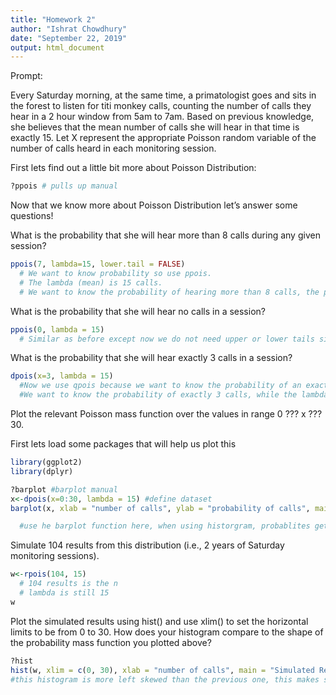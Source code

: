 ```yaml
---
title: "Homework 2"
author: "Ishrat Chowdhury"
date: "September 22, 2019"
output: html_document
---
```


Prompt:
 
Every Saturday morning, at the same time, a primatologist goes and sits in the forest to listen for titi monkey calls, counting the number of calls they hear in a 2 hour window from 5am to 7am. Based on previous knowledge, she believes that the mean number of calls she will hear in that time is exactly 15. Let X represent the appropriate Poisson random variable of the number of calls heard in each monitoring session.

First lets find out a little bit more about Poisson Distribution:

```r
?ppois # pulls up manual 
```

Now that we know more about Poisson Distribution let's answer some questions!

  What is the probability that she will hear more than 8 calls during any given session?

```r
ppois(7, lambda=15, lower.tail = FALSE) 
  # We want to know probability so use ppois.
  # The lambda (mean) is 15 calls.
  # We want to know the probability of hearing more than 8 calls, the probability of hearing 7 or less calls is the lower tail, if lower tail is false we get the upper tail, which is the probability of 8 or more calls
```

  What is the probability that she will hear no calls in a session?

```r
ppois(0, lambda = 15)
  # Similar as before except now we do not need upper or lower tails since we are just looking for 0 calls; there is not lower tail to this and the upper tail to this is asking if she would hear more than 1 call.
```

  What is the probability that she will hear exactly 3 calls in a session?
  
```r
dpois(x=3, lambda = 15)
  #Now we use qpois because we want to know the probability of an exact number rather than a range
  #We want to know the probability of exactly 3 calls, while the lambda is still 15 calls
```

Plot the relevant Poisson mass function over the values in range 0 ??? x ??? 30.

First lets load some packages that will help us plot this
```r
library(ggplot2)
library(dplyr)
```
 
```r
?barplot #barplot manual
x<-dpois(x=0:30, lambda = 15) #define dataset
barplot(x, xlab = "number of calls", ylab = "probability of calls", main = "Poisson mass function") #plot using defined dataset

  #use he barplot function here, when using historgram, probablites get plotted giving it a left skewed apperance. histogram also uses only vectors of numbers.
```

Simulate 104 results from this distribution (i.e., 2 years of Saturday monitoring sessions).

```r
w<-rpois(104, 15) 
  # 104 results is the n
  # lambda is still 15
w
```

Plot the simulated results using hist() and use xlim() to set the horizontal limits to be from 0 to 30. How does your histogram compare to the shape of the probability mass function you plotted above?

```r
?hist
hist(w, xlim = c(0, 30), xlab = "number of calls", main = "Simulated Results mass function") #plot the results putting a limit from 0 to 30 on x
#this histogram is more left skewed than the previous one, this makes sense because it is representing actual random data rather than just the ideal situation
```
